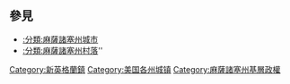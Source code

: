 {{Commons category|Towns in Massachusetts}}
{{Allincluded|Towns in Massachusetts|the towns}}

==參見==
* [[:分類:麻薩諸塞州城市|:分類:麻薩諸塞州城市]]
* [[:分類:麻薩諸塞州村落|:分類:麻薩諸塞州村落]]''

[[Category:新英格蘭鎮|Category:新英格蘭鎮]]
[[Category:美国各州城镇|Category:美国各州城镇]]
[[Category:麻薩諸塞州基層政權|Category:麻薩諸塞州基層政權]]